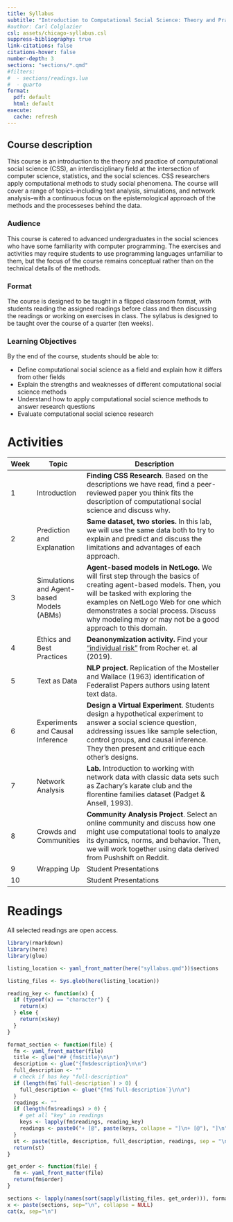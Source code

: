 ```yaml
---
title: Syllabus
subtitle: "Introduction to Computational Social Science: Theory and Practice"
#author: Carl Colglazier
csl: assets/chicago-syllabus.csl
suppress-bibliography: true
link-citations: false
citations-hover: false
number-depth: 3
sections: "sections/*.qmd"
#filters:
#  - sections/readings.lua
#  - quarto
format:
  pdf: default
  html: default
execute:
  cache: refresh
---
```


## Course description

This course is an introduction to the theory and practice of computational social science (CSS), an interdisciplinary field at the intersection of computer science, statistics, and the social sciences. CSS researchers apply computational methods to study social phenomena. The course will cover a range of topics--including text analysis, simulations, and network analysis--with a continuous focus on the epistemological approach of the methods and the processeses behind the data.

### Audience

This course is catered to advanced undergraduates in the social sciences who have some familiarity with computer programming. The exercises and activities may require students to use programming languages unfamiliar to them, but the focus of the course remains conceptual rather than on the technical details of the methods.

### Format

The course is designed to be taught in a flipped classroom format, with students reading the assigned readings before class and then discussing the readings or working on exercises in class. The syllabus is designed to be taught over the course of a quarter (ten weeks).

### Learning Objectives

By the end of the course, students should be able to:

-   Define computational social science as a field and explain how it differs from other fields
-   Explain the strengths and weaknesses of different computational social science methods
-   Understand how to apply computational social science methods to answer research questions
-   Evaluate computational social science research

# Activities

+--------+-------------------------------------------+--------------------------------------------------------------------------------------------------------------------------------------------------------------------------------------------------------------------------------------------------------------------------------------------------+
| Week   | Topic                                     | Description                                                                                                                                                                                                                                                                                      |
+========+===========================================+==================================================================================================================================================================================================================================================================================================+
| 1\     | Introduction                              | **Finding CSS Research**. Based on the descriptions we have read, find a peer-reviewed paper you think fits the description of computational social science and discuss why.                                                                                                                     |
+--------+-------------------------------------------+--------------------------------------------------------------------------------------------------------------------------------------------------------------------------------------------------------------------------------------------------------------------------------------------------+
| 2      | Prediction and Explanation                | **Same dataset, two stories.** In this lab, we will use the same data both to try to explain and predict and discuss the limitations and advantages of each approach.                                                                                                                            |
+--------+-------------------------------------------+--------------------------------------------------------------------------------------------------------------------------------------------------------------------------------------------------------------------------------------------------------------------------------------------------+
| 3      | Simulations and Agent-based Models (ABMs) | **Agent-based models in NetLogo.** We will first step through the basics of creating agent-based models. Then, you will be tasked with exploring the examples on NetLogo Web for one which demonstrates a social process. Discuss why modeling may or may not be a good approach to this domain. |
+--------+-------------------------------------------+--------------------------------------------------------------------------------------------------------------------------------------------------------------------------------------------------------------------------------------------------------------------------------------------------+
| 4      | Ethics and Best Practices                 | **Deanonymization activity.** Find your ["individual risk"](https://cpg.doc.ic.ac.uk/individual-risk/) from Rocher et. al (2019).                                                                                                                                                                |
+--------+-------------------------------------------+--------------------------------------------------------------------------------------------------------------------------------------------------------------------------------------------------------------------------------------------------------------------------------------------------+
| 5      | Text as Data                              | **NLP project.** Replication of the Mosteller and Wallace (1963) identification of Federalist Papers authors using latent text data.                                                                                                                                                             |
+--------+-------------------------------------------+--------------------------------------------------------------------------------------------------------------------------------------------------------------------------------------------------------------------------------------------------------------------------------------------------+
| 6      | Experiments and Causal Inference          | **Design a Virtual Experiment**. Students design a hypothetical experiment to answer a social science question, addressing issues like sample selection, control groups, and causal inference. They then present and critique each other's designs.                                              |
+--------+-------------------------------------------+--------------------------------------------------------------------------------------------------------------------------------------------------------------------------------------------------------------------------------------------------------------------------------------------------+
| 7      | Network Analysis                          | **Lab.** Introduction to working with network data with classic data sets such as Zachary's karate club and the florentine families dataset (Padget & Ansell, 1993).                                                                                                                             |
+--------+-------------------------------------------+--------------------------------------------------------------------------------------------------------------------------------------------------------------------------------------------------------------------------------------------------------------------------------------------------+
| 8      | Crowds and Communities                    | **Community Analysis Project**. Select an online community and discuss how one might use computational tools to analyze its dynamics, norms, and behavior. Then, we will work together using data derived from Pushshift on Reddit.                                                              |
+--------+-------------------------------------------+--------------------------------------------------------------------------------------------------------------------------------------------------------------------------------------------------------------------------------------------------------------------------------------------------+
| 9      | Wrapping Up                               | Student Presentations                                                                                                                                                                                                                                                                            |
+--------+-------------------------------------------+--------------------------------------------------------------------------------------------------------------------------------------------------------------------------------------------------------------------------------------------------------------------------------------------------+
| 10     |                                           | Student Presentations                                                                                                                                                                                                                                                                            |
+--------+-------------------------------------------+--------------------------------------------------------------------------------------------------------------------------------------------------------------------------------------------------------------------------------------------------------------------------------------------------+

# Readings

All selected readings are open access.

```r
library(rmarkdown)
library(here)
library(glue)

listing_location <- yaml_front_matter(here("syllabus.qmd"))$sections

listing_files <- Sys.glob(here(listing_location))

reading_key <- function(x) {
  if (typeof(x) == "character") {
    return(x)
  } else {
    return(x$key)
  }
}

format_section <- function(file) {
  fm <- yaml_front_matter(file)
  title <- glue("## {fm$title}\n\n")
  description <- glue("{fm$description}\n\n")
  full_description <- ""
  # check if has key "full-description"
  if (length(fm$`full-description`) > 0) {
    full_description <- glue("{fm$`full-description`}\n\n")
  }
  readings <- ""
  if (length(fm$readings) > 0) {
    # get all "key" in readings
    keys <- lapply(fm$readings, reading_key)
    readings <- paste0("+ [@", paste(keys, collapse = "]\n+ [@"), "]\n")
  }
  st <- paste(title, description, full_description, readings, sep = "\n", collapse = '')
  return(st)
}

get_order <- function(file) {
  fm <- yaml_front_matter(file)
  return(fm$order)
}
```

```r
sections <- lapply(names(sort(sapply(listing_files, get_order))), format_section)
x <- paste(sections, sep="\n", collapse = NULL)
cat(x, sep="\n")
```